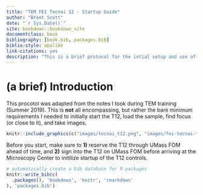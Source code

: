 ```yaml
--- 
title: "TEM FEI Tecnai 12 - Startup Guide"
author: "Brent Scott"
date: "`r Sys.Date()`"
site: bookdown::bookdown_site
documentclass: book
bibliography: [book.bib, packages.bib]
biblio-style: apalike
link-citations: yes
description: "This is a brief protocol for the intial setup and use of the FEI Tecnai 12 Transmission Electron Microscope."
---
```


# (a brief) Introduction

This procotol was adapted from the notes I took during TEM training (Summer 2019). This is **not** all encompassing, but rather the bare minimum requirements I needed to initially start the T12, load the sample, find focus (or close to it), and take images.


```r
knitr::include_graphics(c("images/tecnai_t12.png", "images/fei-tecnai-t12.jpg"))
```

Before you start, make sure to **1)** reserve the T12 through UMass FOM ahead of time, and **2)** sign into the T12 on UMass FOM before arriving at the Microscopy Center to initilize startup of the T12 controls.


```r
# automatically create a bib database for R packages
knitr::write_bib(c(
  .packages(), 'bookdown', 'knitr', 'rmarkdown'
), 'packages.bib')
```

